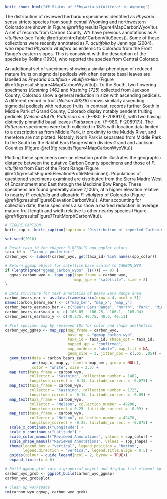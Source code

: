 \clearpage
\vspace*{-26pt}
\section{Status of \textit{Physaria vitulifera} in Wyoming}

```r

knitr_chunk_html("## Status of *Physaria vitulifera* in Wyoming")

```

\paragraph{} The distribution of reviewed herbarium specimens identified as *Physaria* sensu stricto species from south central Wyoming and northwestern Colorado are shown in Figure \@ref(fig:resultsFigure4MapCarbonWyoVitu).  A set of records from Carbon County, WY have previous annotations as *P. vitulifera* (see Table \@ref(tab:introTable1CarbonVituSpecs)). Some of these collections were recently annotated as *P. acutifolia* by Jennings (2004), who reported *Physaria vitulifera* as endemic to Colorado from the Front Range's eastern slopes.  This is consistent with the description of the species by Rollins (1993), who reported the species from Central Colorado.  

\paragraph{} An additional set of specimens showing a similar phenotype of reduced mature fruits on sigmoidal pedicels with often dentate basal leaves are labelled as *Physaria acutifolia - vitulifera-like* (Figure \@ref(fig:resultsFigure4MapCarbonWyoVitu)).  To the South, two flowering specimens (*Kastning 1462* and *Kastning 1725*) collected from Jackson County, Colorado show a general reduction in size with ascending pedicels. A different record in fruit (*Nelson 49286*) shows similarly ascending sigmoidal pedicels with reduced fruits.  In contrast, records further South in Middle Park of Grand County, Colorado display notably pendent fruiting pedicels (*Nelson 49478*, *Patterson s.n.* (F-980, F-208917)), with two having distinctly pinnatifid basal leaves (*Patterson s.n.* (F-980, F-208917)). The *Patterson* specimens were both collected in 1875 with location data limited to a description as from Middle Park, in proximity to the Muddy River, and therefore are not plotted.  Notably, North Park is separated from Middle Park to the South by the Rabbit Ears Range which divides Grand and Jackson Counties (Figure \@ref(fig:resultsFigure4MapCarbonWyoVitu)).

\paragraph{} Plotting these specimens over an elevation profile illustrates the geographic distance between the putative Carbon County specimens and those of *P. vitulifera* from East of the Front Range (Figure \@ref(fig:resultsFigure5ElevationProfileMedicinae)).  Populations of questioned specimens examined are distributed from the Sierra Madre West of Encampment and East through the Medicine Bow Range.  These specimens are found generally above 2,100m, at a higher elevation relative to nearby *P. acutifolia* and allopatric *P. vitulifera* of Colorado (Figure \@ref(fig:resultsFigure6ElevationCarbonVitu)).  After accounting for collection date, these specimens also show a marked reduction in average mature fruit length and width relative to other nearby species (Figure \@ref(fig:resultsFigure7FruitMorphCarbonVitu)).

\clearpage

```r

# FIGURE CAPTION
knitr_cap <- knitr_caption(caption = "Distribution of reported Carbon County, WY \\textit{Physaria vitulifera}.")

set.seed(2018)

# Reset taxa_id for chapter 3 RESULTS and ggplot colors
taxa_id <- "Taxon_a_posteriori"
carbon_wyo <- subset(carbon_wyo, get(taxa_id) %in% names(spp_color))

# Return ggmap object for satellite base scaled to CARBON_WYO.
if (length(grep("ggmap_carbon_wyo$", ls())) == 0) {
  ggmap_carbon_wyo <- topo_spp(topo_frame = carbon_wyo, 
                               map_type = "satellite", size = 8)
}

# Data structure for text annotation of Bears Ears Range area.
carbon_bears_ear <- as.data.frame(matrix(nrow = 4, ncol = 3))
names(carbon_bears_ear) <- c("map_ber", "map_x", "map_y")
carbon_bears_ear$map_ber <- c("Bears Ears Range", "North", "Park", "Middle Park")
carbon_bears_ear$map_x <- c(-106.05, -106.25, -106.1, -105.94)
carbon_bears_ear$map_y <- c(40.275, 40.75, 40.6, 40.11)

# Plot specimen map by reviewed IDs for color and shape aesthetics.
carbon_wyo_ggmap <- map_spp(map_frame = carbon_wyo, 
                            base_opt = "ggmap_carbon_wyo", 
                            taxa_id = taxa_id, shape_opt = taxa_id,
                            mapped_spp = "confirmed",
                            map_borders = "white", map_fill = NA, 
                            geom_size = 3, jitter_pos = c(.05, .05)) +
  geom_text(data = carbon_bears_ear,
            aes(map_x, map_y, label = map_ber, group = NULL),
            color = "white", size = 3.5) + 
  map_text(taxa_frame = carbon_wyo, 
           collector = "Kastning", collection_number = 1462, 
           longitude_correct = -0.18, latitude_correct = -0.075) +
  map_text(taxa_frame = carbon_wyo, 
           collector = "Kastning", collection_number = 1725, 
           longitude_correct = -0.15, latitude_correct = -0.09) +
  map_text(taxa_frame = carbon_wyo, 
           collector = "Nelson", collection_number = 49286, 
           longitude_correct = 0.25, latitude_correct = -0.09) +
  map_text(taxa_frame = carbon_wyo, 
           collector = "Nelson", collection_number = 49478, 
           longitude_correct = -0.25, latitude_correct = -0.075) +
  scale_x_continuous("Longitude") +
  scale_y_continuous("Latitude") +
  scale_color_manual("Reviewed Annotations", values = spp_color) + 
  scale_shape_manual("Reviewed Annotations", values = spp_shape) + 
  theme(legend.box = "vertical", legend.position = "bottom",
        legend.direction = "vertical", legend.title.align = 0.5) + 
  guides(colour = guide_legend(ncol = 2, byrow = TRUE)) + 
  expand_limits(x = 6)

# Build ggmap plot into a graphical object and display list element $plot.
carbon_wyo_grob <- ggplot_build(carbon_wyo_ggmap)
carbon_wyo_grob$plot

# Clean up workspace
rm(carbon_wyo_ggmap, carbon_wyo_grob)

```

